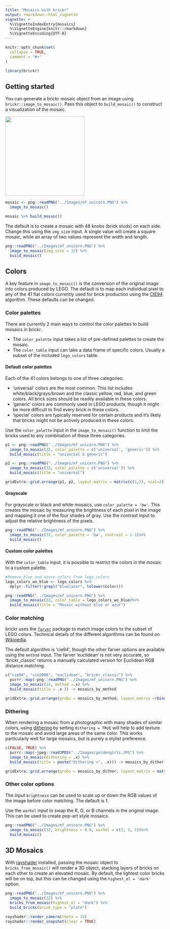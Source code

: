 ```yaml
---
title: "Mosaics with brickr"
output: rmarkdown::html_vignette
vignette: >
  %\VignetteIndexEntry{mosaics}
  %\VignetteEngine{knitr::rmarkdown}
  %\VignetteEncoding{UTF-8}
---
```


```r
knitr::opts_chunk$set(
  collapse = TRUE,
  comment = "#>"
)
```

```r
library(brickr)
```

## Getting started

You can generate a brickr mosaic object from an image using `brickr::image_to_mosaic()`. Pass this object to `build_mosaic()` to construct a visualization of the mosaic.

![](../Images/mf_unicorn.PNG){ width='250px' }

```r
mosaic <- png::readPNG("../Images/mf_unicorn.PNG") %>% 
  image_to_mosaic()

mosaic %>% build_mosaic()
```

The default is to create a mosaic with 48 knobs (brick studs) on each side. Change this using the `img_size` input. A single value will create a square mosaic, while an array of two values represent the width and length.

```r
png::readPNG("../Images/mf_unicorn.PNG") %>% 
  image_to_mosaic(img_size = 32) %>% 
  build_mosaic()
```

## Colors

A key feature in `image_to_mosaic()` is the conversion of the original image into colors produced by LEGO. The default is to map each individual pixel to any of the 41 flat colors currently used for brick production using the [CIE94](https://en.wikipedia.org/wiki/Color_difference#CIE94) algorithm. These defaults can be changed.

### Color palettes

There are currently 2 main ways to control the color palettes to build mosaics in brickr. 

  - The `color_palette` input takes a list of pre-defined palettes to create the mosaic.
  - The `color_table` input can take a data frame of specific colors. Usually a subset of the included `lego_colors` table.

#### Default color palettes

Each of the 41 colors belongs to one of three categories:

  - 'universal' colors are the most common. This list includes white/black/grays/brown and the classic yellow, red, blue, and green colors. All brick sizes should be readily available in these colors.
  - 'generic' colors are commonly used in LEGO products, though it might be more difficult to find every brick in these colors.
  - 'special' colors are typically reserved for certain products and it's likely that bricks might not be actively produced in these colors.
  
Use the `color_palette` input in the `image_to_mosaic()` function to limit the bricks used to any combination of these three categories.

```r
p1 <- png::readPNG("../Images/mf_unicorn.PNG") %>% 
  image_to_mosaic(32, color_palette = c('universal', 'generic')) %>% 
  build_mosaic(title = "universal & generic")

p2 <- png::readPNG("../Images/mf_unicorn.PNG") %>% 
  image_to_mosaic(32, color_palette = c('universal')) %>% 
  build_mosaic(title = "universal")

gridExtra::grid.arrange(p1, p2, layout_matrix = matrix(c(1,2), ncol=2))

```

#### Grayscale

For grayscale or black and white mosaics, use `color_palette = 'bw'`. This creates the mosaic by measuring the brightness of each pixel in the image and mapping it one of the four shades of gray. Use the contrast input to adjust the relative brightness of the pixels.

```r
png::readPNG("../Images/mf_unicorn.PNG") %>% 
  image_to_mosaic(32, color_palette = 'bw', contrast = 1.1)%>% 
  build_mosaic()
```

#### Custom color palettes

With the `color_table` input, it is possible to restrict the colors in the mosaic to a custom palette. 

```r
#Remove blue and azure colors from lego_colors
lego_colors_wo_blue <- lego_colors %>% 
  dplyr::filter(!grepl("blue|azur", tolower(Color)))

png::readPNG("../Images/mf_unicorn.PNG") %>% 
  image_to_mosaic(32, color_table = lego_colors_wo_blue)%>% 
  build_mosaic(title = "Mosaic without blue or azur")
```

### Color matching

brickr uses the [`farver`](https://cran.r-project.org/web/packages/farver/index.html) package to match image colors to the subset of LEGO colors. Technical details of the different algorithms can be found on [Wikipedia](https://en.wikipedia.org/wiki/Color_difference).

The default algorithm is 'cie94', though the other farver options are available using the `method` input. The farver 'euclidean' is not very accurate, so 'brickr_classic' returns a manually calculated version for Euclidean RGB distance matching.

```r
c("cie94", "cie2000", "euclidean", "brickr_classic") %>% 
  purrr::map(~png::readPNG("../Images/mf_unicorn.PNG") %>% 
  image_to_mosaic(24, method =.x) %>% 
  build_mosaic(title = .x )) -> mosaics_by_method

gridExtra::grid.arrange(grobs = mosaics_by_method, layout_matrix =rbind(c(1,2),c(3,4)))

```

### Dithering

When rendering a mosaic from a photographic with many shades of similar colors, using [dithering](https://en.wikipedia.org/wiki/Floyd%E2%80%93Steinberg_dithering) by setting `dithering = TRUE` will help to add texture to the mosaic and avoid large areas of the same color. This works particularly well for large mosaics, but is purely a stylist preference.

```r
c(FALSE, TRUE) %>% 
  purrr::map(~jpeg::readJPEG("../Images/goldengirls.JPG") %>% 
  image_to_mosaic(dithering = .x) %>% 
  build_mosaic(title = paste("dithering =", .x))) -> mosaics_by_dither

gridExtra::grid.arrange(grobs = mosaics_by_dither, layout_matrix = matrix(c(1,2), ncol=2))
```

### Other color options

The input `brightness` can be used to scale up or down the RGB values of the image before color matching. The default is 1.

Use the `warhol` input to swap the R, G, or B channels in the original image. This can be used to create pop-art style mosaics.

```r
png::readPNG("../Images/mf_unicorn.PNG") %>% 
  image_to_mosaic(32, brightness = 0.9, warhol = c(2, 3, 1))%>% 
  build_mosaic()
```

## 3D Mosaics

With [rayshader](https://www.rayshader.com/) installed, passing the mosaic object to `bricks_from_mosaic()` will render a 3D object, stacking layers of bricks on each other to create an elevated mosaic. By default, the lightest color bricks will be on top, but this can be changed using the `highest_el = 'dark'` option.

```r
png::readPNG("../Images/mf_unicorn.PNG") %>% 
  image_to_mosaic(32) %>% 
  bricks_from_mosaic(highest_el = "dark") %>% 
  build_bricks(brick_type = "plate")

rayshader::render_camera(theta = 15)
rayshader::render_snapshot(clear = TRUE)
```
